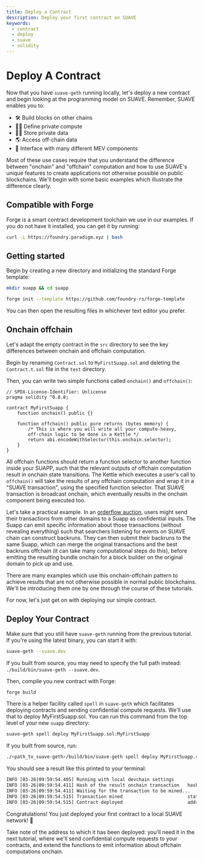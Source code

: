 ```yaml
---
title: Deploy a Contract
description: Deploy your first contract on SUAVE
keywords:
  - contract
  - deploy
  - suave
  - solidity
---
```


# Deploy A Contract

Now that you have `suave-geth` running locally, let's deploy a new contract and begin looking at the programming model on SUAVE. Remember, SUAVE enables you to:

- 🛠 Build blocks on other chains
- 🧑‍💻 Define private compute
- 🕵️‍♀️ Store private data
- 🌎 Access off-chain data
- 🧩 Interface with many different MEV components

Most of these use cases require that you understand the difference between "onchain" and "offchain" computation and how to use SUAVE's unique features to create applications not otherwise possible on public blockchains. We'll begin with some basic examples which illustrate the difference clearly.

## Compatible with Forge

Forge is a smart contract development toolchain we use in our examples. If you do not have it installed, you can get it by running:

```bash
curl -L https://foundry.paradigm.xyz | bash
```

## Getting started

Begin by creating a new directory and initializing the standard Forge template:

```bash
mkdir suapp && cd suapp
```

```bash
forge init --template https://github.com/foundry-rs/forge-template
```

You can then open the resulting files in whichever text editor you prefer.

## Onchain offchain

Let's adapt the empty contract in the `src` directory to see the key differences between onchain and offchain computation. 

Begin by renaming `Contract.sol` to `MyFirstSuapp.sol` and deleting the `Contract.t.sol` file in the `test` directory.

Then, you can write two simple functions called `onchain()` and `offchain()`:

```solidity
// SPDX-License-Identifier: Unlicense
pragma solidity ^0.8.8;

contract MyFirstSuapp { 
    function onchain() public {}

    function offchain() public pure returns (bytes memory) {
        /* This is where you will write all your compute-heavy,
        off-chain logic to be done in a Kettle */
        return abi.encodeWithSelector(this.onchain.selector);
    }
}
```

All offchain functions should return a function selector to another function inside your SUAPP, such that the relevant outputs of offchain computation result in onchain state transitions. The Kettle which executes a user's call to `offchain()` will take the results of any offchain computation and wrap it in a "SUAVE transaction", using the specified function selector. That SUAVE transaction is broadcast onchain, which eventually results in the onchain component being executed too.

Let's take a practical example. In an [orderflow auction](https://github.com/flashbots/suapp-examples/tree/main/examples/app-ofa-private), users might send their transactions from other domains to a Suapp as confidential inputs. The Suapp can emit specific information about those transactions (without revealing everything) such that searchers listening for events on SUAVE chain can construct backruns. They can then submit their backruns to the same Suapp, which can merge the original transactions and the best backruns offchain (it can take many computational steps do this), before emitting the resulting bundle onchain for a block builder on the original domain to pick up and use.

There are many examples which use this onchain-offchain pattern to achieve results that are not otherwise possible in normal public blockchains. We'll be introducing them one by one through the course of these tutorials.

For now, let's just get on with deploying our simple contract.

## Deploy Your Contract

Make sure that you still have `suave-geth` running from the previous tutorial. If you're using the latest binary, you can start it with:

```bash
suave-geth --suave.dev
```

If you built from source, you may need to specify the full path instead: `./build/bin/suave-geth --suave.dev`.

Then, compile you new contract with Forge:

```bash
forge build
```

There is a helper facility called `spell` in `suave-geth` which facilitates deploying contracts and sending confidential compute requests. We'll use that to deploy MyFirstSuapp.sol. You can run this command from the top level of your new `suapp` directory:

```bash
suave-geth spell deploy MyFirstSuapp.sol:MyFirstSuapp
```

If you built from source, run:

```bash
./<path_to_suave-geth>/build/bin/suave-geth spell deploy MyFirstSuapp.sol:MyFirstSuapp
```

You should see a result like this printed to your terminal:

```bash
INFO [03-26|09:59:54.405] Running with local devchain settings 
INFO [03-26|09:59:54.411] Hash of the result onchain transaction   hash=0x487135e51591a911d5bb795ae9969e7e0765386bcc49d988929c447708369f4d
INFO [03-26|09:59:54.411] Waiting for the transaction to be mined... 
INFO [03-26|09:59:54.515] Transaction mined                        status=1 blockNum=5
INFO [03-26|09:59:54.515] Contract deployed                        address=0xFcdbc6055c5C36dBc326F308ed74fA8cB00771a6
```

Congratulations! You just deployed your first contract to a local SUAVE network! 💃 

Take note of the address to which it has been deployed: you'll need it in the next tutorial, where we'll send confidential compute requests to your contracts, and extend the functions to emit information about offchain computations onchain.
